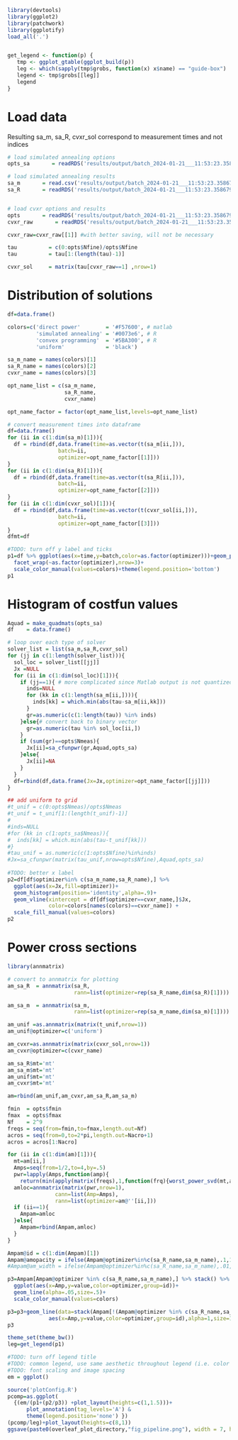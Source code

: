 ```r
library(devtools)
library(ggplot2)
library(patchwork)
library(ggplotify)
load_all('.')


get_legend <- function(p) {
   tmp <- ggplot_gtable(ggplot_build(p))
   leg <- which(sapply(tmp$grobs, function(x) x$name) == "guide-box")
   legend <- tmp$grobs[[leg]]
   legend
}


```

# Load data

Resulting sa_m, sa_R, cvxr_sol correspond to measurement times and not indices
```r
# load simulated annealing options
opts_sa       = readRDS('results/output/batch_2024-01-21___11:53:23.358679/2024-01-21___12:44:03.298656_simulanneal_Nmeas_20_opts.RDS') 

# load simulated annealing results
sa_m       = read.csv('results/output/batch_2024-01-21___11:53:23.358679/sa_sols.txt',header = F) 
sa_R       = readRDS('results/output/batch_2024-01-21___11:53:23.358679/2024-01-21___12:44:03.298656_simulanneal_Nmeas_20_solution.RDS') 


# load cvxr options and results
opts       = readRDS('results/output/batch_2024-01-21___11:53:23.358679/2024-01-21___12:24:20.100879_cvxr_Nmeas_20_opts.RDS') 
cvxr_raw       = readRDS('results/output/batch_2024-01-21___11:53:23.358679/2024-01-21___12:24:20.100879_cvxr_Nmeas_20_solution.RDS') 

cvxr_raw=cvxr_raw[[1]] #with better saving, will not be necessary

tau          = c(0:opts$Nfine)/opts$Nfine       
tau          = tau[1:(length(tau)-1)] 

cvxr_sol     = matrix(tau[cvxr_raw==1] ,nrow=1)

```

# Distribution of solutions 

```r
df=data.frame()

colors=c('direct power'        = '#F57600', # matlab
         'simulated annealing' = '#0073e6', # R
         'convex programming'  = '#5BA300', # R
         'uniform'             = 'black')

sa_m_name = names(colors)[1]
sa_R_name = names(colors)[2]
cvxr_name = names(colors)[3]

opt_name_list = c(sa_m_name,
                  sa_R_name,
                  cvxr_name)

opt_name_factor = factor(opt_name_list,levels=opt_name_list)

# convert measurement times into dataframe
df=data.frame()
for (ii in c(1:dim(sa_m)[1])){
  df = rbind(df,data.frame(time=as.vector(t(sa_m[ii,])),
                batch=ii,
                optimizer=opt_name_factor[[1]]))
}
for (ii in c(1:dim(sa_R)[1])){
  df = rbind(df,data.frame(time=as.vector(t(sa_R[ii,])),
                batch=ii,
                optimizer=opt_name_factor[[2]]))
}
for (ii in c(1:dim(cvxr_sol)[1])){
  df = rbind(df,data.frame(time=as.vector(t(cvxr_sol[ii,])),
                batch=ii,
                optimizer=opt_name_factor[[3]]))
}
dfmt=df

#TODO: turn off y label and ticks
p1=df %>% ggplot(aes(x=time,y=batch,color=as.factor(optimizer)))+geom_point()+
  facet_wrap(~as.factor(optimizer),nrow=3)+
  scale_color_manual(values=colors)+theme(legend.position='bottom')
p1
```


# Histogram of costfun values
```r
Aquad = make_quadmats(opts_sa)
df    = data.frame()

# loop over each type of solver
solver_list = list(sa_m,sa_R,cvxr_sol)
for (jj in c(1:length(solver_list))){
  sol_loc = solver_list[[jj]]
  Jx =NULL 
  for (ii in c(1:dim(sol_loc)[1])){
    if (jj==1){ # more complicated since Matlab output is not quantized
      inds=NULL
      for (kk in c(1:length(sa_m[ii,]))){
        inds[kk] = which.min(abs(tau-sa_m[ii,kk]))
      }
      gr=as.numeric(c(1:length(tau)) %in% inds)
    }else{# convert back to binary vector
      gr=as.numeric(tau %in% sol_loc[ii,])
    }
    if (sum(gr)==opts$Nmeas){
      Jx[ii]=sa_cfunpwr(gr,Aquad,opts_sa)  
    }else{
      Jx[ii]=NA 
    }
  }
  df=rbind(df,data.frame(Jx=Jx,optimizer=opt_name_factor[[jj]]))
}

## add uniform to grid
#t_unif = c(0:opts$Nmeas)/opts$Nmeas
#t_unif = t_unif[1:(length(t_unif)-1)]
#
#inds=NULL
#for (kk in c(1:opts_sa$Nmeas)){
#  inds[kk] = which.min(abs(tau-t_unif[kk]))
#}
#tau_unif = as.numeric(c(1:opts$Nfine)%in%inds)
#Jx=sa_cfunpwr(matrix(tau_unif,nrow=opts$Nfine),Aquad,opts_sa)
 
#TODO: better x label
p2=df[df$optimizer%in% c(sa_m_name,sa_R_name),] %>% 
  ggplot(aes(x=Jx,fill=optimizer))+
  geom_histogram(position='identity',alpha=.9)+
  geom_vline(xintercept = df[df$optimizer==cvxr_name,]$Jx,
             color=colors[names(colors)==cvxr_name]) +
  scale_fill_manual(values=colors)
p2

```


# Power cross sections
```r
library(annmatrix)

# convert to annmatrix for plotting
am_sa_R  = annmatrix(sa_R,
                     rann=list(optimizer=rep(sa_R_name,dim(sa_R)[1])))

am_sa_m  = annmatrix(sa_m,
                     rann=list(optimizer=rep(sa_m_name,dim(sa_m)[1])))

am_unif =as.annmatrix(matrix(t_unif,nrow=1))
am_unif@optimizer=c('uniform')

am_cvxr=as.annmatrix(matrix(cvxr_sol,nrow=1))
am_cvxr@optimizer=c(cvxr_name)

am_sa_R$mt='mt'
am_sa_m$mt='mt'
am_unif$mt='mt'
am_cvxr$mt='mt'

am=rbind(am_unif,am_cvxr,am_sa_R,am_sa_m)

fmin  = opts$fmin
fmax  = opts$fmax
Nf    = 2^9
freqs = seq(from=fmin,to=fmax,length.out=Nf)
acros = seq(from=0,to=2*pi,length.out=Nacro+1)
acros = acros[1:Nacro]

for (ii in c(1:dim(am)[1])){
  mt=am[ii,]
  Amps=seq(from=1/2,to=4,by=.5)
  pwr=lapply(Amps,function(amp){
    return(min(apply(matrix(freqs),1,function(frq){worst_power_svd(mt,amp,frq)})))}) %>% unlist()
  amloc=annmatrix(matrix(pwr,nrow=1),
               cann=list(Amp=Amps),
               rann=list(optimizer=am@''[ii,]))
  if (ii==1){
    Ampam=amloc
  }else{
    Ampam=rbind(Ampam,amloc)
  }
}

Ampam@id = c(1:dim(Ampam)[1])
Ampam@amopacity = ifelse(Ampam@optimizer%in%c(sa_R_name,sa_m_name),.1,1 )
#Ampam@am_width = ifelse(Ampam@optimizer%in%c(sa_R_name,sa_m_name),.01,.02)
```

```r

p3=Ampam[Ampam@optimizer %in% c(sa_R_name,sa_m_name),] %>% stack() %>% 
  ggplot(aes(x=Amp,y=value,color=optimizer,group=id))+
  geom_line(alpha=.05,size=.5)+
  scale_color_manual(values=colors)

p3=p3+geom_line(data=stack(Ampam[!(Ampam@optimizer %in% c(sa_R_name,sa_m_name)),]),
             aes(x=Amp,y=value,color=optimizer,group=id),alpha=1,size=1.5)
p3
```


```r
theme_set(theme_bw())
leg=get_legend(p1)

#TODO: turn off legend title
#TODO: common legend, use same aesthetic throughout legend (i.e. color box)
#TODO: font scaling and image spacing
em = ggplot()

source('plotConfig.R')
pcomp=as.ggplot(
  {(em/(p1+(p2/p3)) +plot_layout(heights=c(1,1.5)))+
      plot_annotation(tag_levels='A') & 
      theme(legend.position='none') })
(pcomp/leg)+plot_layout(heights=c(8,1))
ggsave(paste0(overleaf_plot_directory,"fig_pipeline.png"), width = 7, height =7)
```